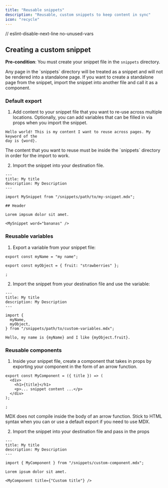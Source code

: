 ```yaml
---
title: "Reusable snippets"
description: "Reusable, custom snippets to keep content in sync"
icon: "recycle"
---
```


// eslint-disable-next-line no-unused-vars

<SnippetIntro />

## Creating a custom snippet

**Pre-condition**: You must create your snippet file in the `snippets` directory.

<Note>
  Any page in the `snippets` directory will be treated as a snippet
  and will not be rendered into a standalone page. If you want to
  create a standalone page from the snippet, import the snippet into
  another file and call it as a component.
</Note>

### Default export

1. Add content to your snippet file that you want to re-use across multiple
   locations. Optionally, you can add variables that can be filled in via props
   when you import the snippet.

```mdx snippets/my-snippet.mdx
Hello world! This is my content I want to reuse across pages. My keyword of the
day is {word}.
```

<Warning>
  The content that you want to reuse must be inside the `snippets`
  directory in order for the import to work.
</Warning>

2. Import the snippet into your destination file.

```mdx destination-file.mdx
---
title: My title
description: My Description
---

import MySnippet from "/snippets/path/to/my-snippet.mdx";

## Header

Lorem impsum dolor sit amet.

<MySnippet word="bananas" />
```

### Reusable variables

1. Export a variable from your snippet file:

```mdx snippets/path/to/custom-variables.mdx
export const myName = "my name";

export const myObject = { fruit: "strawberries" };

;
```

2. Import the snippet from your destination file and use the variable:

```mdx destination-file.mdx
---
title: My title
description: My Description
---

import {
  myName,
  myObject,
} from "/snippets/path/to/custom-variables.mdx";

Hello, my name is {myName} and I like {myObject.fruit}.
```

### Reusable components

1. Inside your snippet file, create a component that takes in props by exporting
   your component in the form of an arrow function.

```mdx snippets/custom-component.mdx
export const MyComponent = ({ title }) => (
  <div>
    <h1>{title}</h1>
    <p>... snippet content ...</p>
  </div>
);

;
```

<Warning>
  MDX does not compile inside the body of an arrow function. Stick to
  HTML syntax when you can or use a default export if you need to use
  MDX.
</Warning>

2. Import the snippet into your destination file and pass in the props

```mdx destination-file.mdx
---
title: My title
description: My Description
---

import { MyComponent } from "/snippets/custom-component.mdx";

Lorem ipsum dolor sit amet.

<MyComponent title={"Custom title"} />
```
